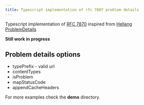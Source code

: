 ```yaml
---
title: Typescript implementation of rfc 7807 problem details
---
```


Typescript implementation of [RFC 7870](https://datatracker.ietf.org/doc/html/rfc7807)
inspired from [Hellang ProblemDetails](https://www.nuget.org/packages/Hellang.Middleware.ProblemDetails)

**Still work in progress**

## Problem details options

- typePrefix - valid url
- contentTypes
- isProblem
- mapStatusCode
- appendCacheHeaders

For more examples check the **demo** directory.
